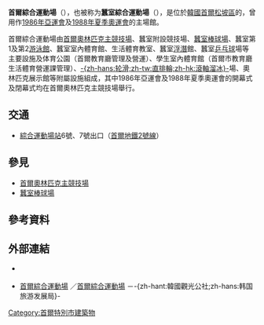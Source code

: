 {{Infobox building
| name                = 首爾綜合運動場
| native_name         = 서울종합운동장
| native_name_lang    = ko
| former_names        = 
| alternate_names     = 
| status              = 
| image               =
| image_alt           = 
| caption             = 在[[漢江_(韓國)|漢江]]對岸遠觀首爾綜合運動場－首爾奧林匹克主競技場
| altitude            = 
| building_type       = [[體育場|體育場]]、[[體育館|體育館]]、[[公園|公園]]、[[基礎設施|基礎設施]]
| architectural_style = 
| structural_system   = 
| cost                = 
| ren_cost            = 
| client              = 
| owner               = 
| current_tenants     = 
| landlord            = 
| location            = 
| address             = {{KOR}}[[首爾|首爾特別市]][[松坡區|松坡區]]{{link-ko|蠶室洞|잠실동}}10號（馬得路5街113）
| coordinates_display = 
| latitude            = 37.515889
| longitude           = 127.072750
| groundbreaking_date = 
| start_date          = 
| completion_date     = 
| completed_date      = 
| opened_date         = 
| inauguration_date   = 
| renovation_date     = 
| demolition_date     = 
| destruction_date    = 
| height              = 
| diameter            = 
| antenna_spire       = 
| roof                = 
| top_floor           = 
| other_dimensions    = 
| floor_count         = 
| floor_area          = 
| seating_type        = 
| seating_capacity    = 
| elevator_count      = 
| main_contractor     = 
| architect           = 
| architecture_firm   = 
| structural_engineer = 
| services_engineer   = 
| civil_engineer      = 
| other_designers     = 
| quantity_surveyor   = 
| awards              = 
| designations        = 
| ren_architect       = 
| ren_firm            = 
| ren_str_engineer    = 
| ren_serv_engineer   = 
| ren_civ_engineer    = 
| ren_oth_designers   = 
| ren_qty_surveyor    = 
| ren_awards          = 
| url                 = http://stadium.seoul.go.kr
| references          = 
}}
{{Infobox Korean name
|img=Toward_Seoul_Olympic_Stadium.jpg
|hangul=서울종합운동장
|hanja=서울{{linktext|綜|合|運|動|場}}
|rr=Seoul Jonghap Undongjang
|mr=Seoul Chonghap Untongchang
|othername1=別名
|hangul1=잠실종합운동장
|hanja1={{linktext|蠶|室|綜|合|運|動|場}}
|rr1=Jamsil Jonghap Undongjang
|mr1=Chamsil Chonghap Untongchang
}}

'''首爾綜合運動場'''（{{kor|k=서울종합운동장|rm=Seoul Jonghap Undongjang|hanja=서울綜合運動場}}），也被称为'''蠶室綜合運動場'''（{{kor|k=잠실종합운동장|rm=Jamsil Jonghap Undongjang|hanja=蠶室綜合運動場}}），是位於[[韓國|韓國]][[首爾|首爾]][[松坡區|松坡區]]{{link-ko|蠶室洞|잠실동}}的{{link-en|體育園區|Sports complex|複合運動設施}}，曾用作[[1986年亞洲運動會|1986年亞運會]]及[[1988年夏季奧林匹克運動會|1988年夏季奧運會]]的主場館。

首爾綜合運動場由[[首爾奧林匹克主競技場|首爾奧林匹克主競技場]]、蠶室附設競技場、[[蠶室棒球場|蠶室棒球場]]、蠶室第1及第2[[游泳館|游泳館]]、蠶室室內體育館、生活體育教室、蠶室[[浮潛|浮潛]]館、蠶室[[乒乓球|乒乓球]]場等主要設施及体育公園（首爾教育廳管理及營運）、學生室內體育館（首爾市教育廳生活體育營運課管理）、[[轮滑|-{zh-hans:轮滑;zh-tw:直排輪;zh-hk:滾軸溜冰}-]]場、奧林匹克展示館等附屬設施組成，其中1986年亞運會及1988年夏季奧運會的開幕式及閉幕式均在首爾奧林匹克主競技場舉行。

==交通==
*[[綜合運動場站_(首爾)|綜合運動場站]]6號、7號出口（[[首爾地鐵2號線|首爾地鐵2號線]]）

==參見==
*[[首爾奧林匹克主競技場|首爾奧林匹克主競技場]]
*[[蠶室棒球場|蠶室棒球場]]

==參考資料==
{{reflist}}

== 外部連結 ==
{{Commonscat|Jamsil Sports Complex}}
* {{official|http://stadium.seoul.go.kr/reserve/reserve_01_00.html}} {{ko}}
* [https://web.archive.org/web/20160305161234/http://visitkorea.or.kr/cht/SI/SI_CH_2_1_1_1.jsp?cid=1144016 首爾綜合運動場] {{zh-hant}}／[http://www.visitkorea.or.kr/chs/SI/SI_CHG_2_1_1_1.jsp?cid=1112801 首爾綜合運動場] {{zh-hans}}－-{zh-hant:韓國觀光公社;zh-hans:韩国旅游发展局}-

[[Category:首爾特別市建築物|Category:首爾特別市建築物]]